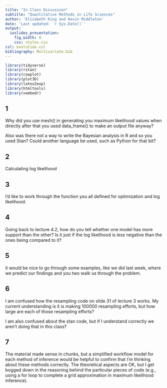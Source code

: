 ```yaml
---
title: "In Class Discussion"
subtitle: "Quantitative Methods in Life Sciences"
author: 'Elizabeth King and Kevin Middleton'
date: 'Last updated: `r Sys.Date()`'
output:
  ioslides_presentation:
    fig_width: 8
    css: styles.css
csl: evolution.csl
bibliography: Multivariate.bib
---
```


```r
library(tidyverse)
library(rstan)
library(cowplot)
library(plot3D)
library(latex2exp)
library(htmltools)
library(vembedr)
```

## 1

Why did you use mesh() in generating you maximum likelihood values when directly after that you used data_frame() to make an output file anyway? 

Also was there not a way to write the Bayesian analysis in R and so you used Stan? Could another language be used, such as Python for that bit? 

## 2

Calculating log likelihood 

## 3

I'd like to work through the function you all defined for optimization and log likelihood.

## 4

Going back to lecture 4.2, how do you tell whether one model has more support than the other? Is it just if the log likelihood is less negative than the ones being compared to it?

## 5

it would be nice to go through some examples, like we did last week, where we predict our findings and you two walk us through the problem.

## 6

I am confused how the resampling code on slide 31 of lecture 3 works. My current understanding is it is making 100000 resampling efforts, but how large are each of those resampling efforts?

I am also confused about the stan code, but if I understand correctly we aren't doing that in this class?

## 7

The material made sense in chunks, but a simplified workflow model for each method of inference would be helpful to confirm that I'm thinking about these methods correctly. The theoretical aspects are OK, but I get bogged down in the reasoning behind the particular pieces of code (e.g., using a for loop to complete a grid approximation in maximum likelihood inference).

